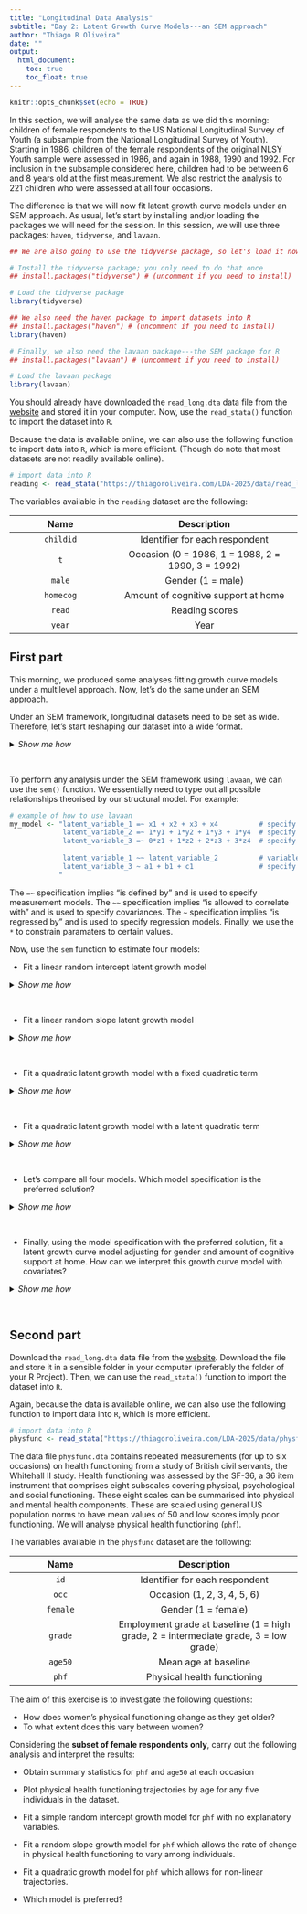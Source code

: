 ```yaml
---
title: "Longitudinal Data Analysis"
subtitle: "Day 2: Latent Growth Curve Models---an SEM approach"
author: "Thiago R Oliveira"
date: ""
output: 
  html_document:
    toc: true
    toc_float: true
---
```


```r
knitr::opts_chunk$set(echo = TRUE)
```

In this section, we will analyse the same data as we did this morning: children of female respondents to the US National Longitudinal Survey of Youth (a subsample from the National Longitudinal Survey of Youth). Starting in 1986, children of the female respondents of the original NLSY Youth sample were assessed in 1986, and again in 1988, 1990 and 1992. For inclusion in the subsample considered here, children had to be between 6 and 8 years old at the first measurement. We also restrict the analysis to 221 children who were assessed at all four occasions.

The difference is that we will now fit latent growth curve models under an SEM approach. As usual, let's start by installing and/or loading the packages we will need for the session. In this session, we will use three packages: `haven`, `tidyverse`, and `lavaan`.

```r
## We are also going to use the tidyverse package, so let's load it now

# Install the tidyverse package; you only need to do that once
## install.packages("tidyverse") # (uncomment if you need to install)

# Load the tidyverse package
library(tidyverse)

## We also need the haven package to import datasets into R
## install.packages("haven") # (uncomment if you need to install)
library(haven)

# Finally, we also need the lavaan package---the SEM package for R
## install.packages("lavaan") # (uncomment if you need to install)

# Load the lavaan package
library(lavaan)
```

You should already have downloaded the `read_long.dta` data file from the [website](https://thiagoroliveira.com/LDA-2025) and stored it in your computer. Now, use the `read_stata()` function to import the dataset into `R`.

Because the data is available online, we can also use the following function to import data into `R`, which is more efficient. (Though do note that most datasets are not readily available online).

```r
# import data into R
reading <- read_stata("https://thiagoroliveira.com/LDA-2025/data/read_long.dta")
```

The variables available in the `reading` dataset are the following:

-------------------------------------------------------------------------------------------
 Name                             Description
-------------------------------- ----------------------------------------------------------
`childid`                         Identifier for each respondent
 
`t`                               Occasion (0 = 1986, 1 = 1988, 2 = 1990, 3 = 1992)
  
`male`                            Gender (1 = male)

`homecog`                         Amount of cognitive support at home

`read`                            Reading scores

`year`                            Year 
-------------------------------------------------------------------------------------------

## First part

This morning, we produced some analyses fitting growth curve models under a multilevel approach. Now, let's do the same under an SEM approach.

Under an SEM framework, longitudinal datasets need to be set as wide. Therefore, let's start reshaping our dataset into a wide format.

<details>
<summary>*Show me how*</summary>

```r
# reshaping the dataset into a wider format
reading_wide <- 
  reading %>%
  pivot_wider(
    id_cols = c(childid, male, homecog),             # variables that do NOT vary with time
    names_from = t,                         # time variable
    values_from = c(read, year),   # time-varying variables
    names_sep = "_t"                        # e.g., read_t0, read_t1, etc.
  )

# double check it worked
head(reading_wide)
```

</details>

<br>

To perform any analysis under the SEM framework using `lavaan`, we can use the `sem()` function. We essentially need to type out all possible relationships theorised by our structural model. For example:

```r
# example of how to use lavaan
my_model <- "latent_variable_1 =~ x1 + x2 + x3 + x4          # specify freely estimated measurement model
             latent_variable_2 =~ 1*y1 + 1*y2 + 1*y3 + 1*y4  # specify measurement model with loadings constrained to 1
             latent_variable_3 =~ 0*z1 + 1*z2 + 2*z3 + 3*z4  # specify measurement model with loadings constrained to 0, 1, 2, 3
             
             latent_variable_1 ~~ latent_variable_2          # variables are allowed to correlate
             latent_variable_3 ~ a1 + b1 + c1                # specify a regression model
            "
```

The `=~` specification implies "is defined by" and is used to specify measurement models. The `~~` specification implies "is allowed to correlate with" and is used to specify covariances. The `~` specification implies "is regressed by" and is used to specify regression models. Finally, we use the `*` to constrain paramaters to certain values.

Now, use the `sem` function to estimate four models:

* Fit a linear random intercept latent growth model

<details>
<summary>*Show me how*</summary>

```r
# specify the LGCM
lgcm_ri <- '
  # Latent intercept factor
  intercept =~ 1*read_t0 + 1*read_t1 + 1*read_t2 + 1*read_t3
'

# estimate the LGCM
fit_lgcm_ri <- sem(lgcm_ri, data = reading_wide, missing = "fiml")

# check results
summary(fit_lgcm_ri, fit.measures = TRUE, standardized = TRUE)
```
</details>

<br>

* Fit a linear random slope latent growth model

<details>
<summary>*Show me how*</summary>

```r
# specify the LGCM
lgcm_slope <- '
  # Latent intercept factor
  intercept =~ 1*read_t0 + 1*read_t1 + 1*read_t2 + 1*read_t3
  
  # Latent slope factor
  slope =~ 0*read_t0 + 1*read_t1 + 2*read_t2 + 3*read_t3
  
  # Latent variables allowed to covary
  intercept ~~ slope
'

# estimate the LGCM
fit_lgcm_slope <- sem(lgcm_slope, data = reading_wide, missing = "fiml")

# check results
summary(fit_lgcm_slope, fit.measures = TRUE, standardized = TRUE)
```
</details>

<br>

* Fit a quadratic latent growth model with a fixed quadratic term

<details>
<summary>*Show me how*</summary>

```r
# specify the LGCM
lgcm_quadratic <- '
  # Latent intercept factor
  intercept =~ 1*read_t0 + 1*read_t1 + 1*read_t2 + 1*read_t3
  
  # Latent slope factor
  slope =~ 0*read_t0 + 1*read_t1 + 2*read_t2 + 3*read_t3
  
  # Latent quadratic factor
  quadratic =~ 0*read_t0 + 1*read_t1 + 4*read_t2 + 9*read_t3
  
  # Fix variance of quad to zero (fixed effect only)
  quadratic ~~ 0*quadratic
  
  # Latent variables allowed to covary
  intercept ~~ slope
'

# estimate the LGCM
fit_lgcm_quadratic <- sem(lgcm_quadratic, data = reading_wide, missing = "fiml")

# check results
summary(fit_lgcm_quadratic, fit.measures = TRUE, standardized = TRUE)
```
</details>

<br>

* Fit a quadratic latent growth model with a latent quadratic term

<details>
<summary>*Show me how*</summary>

```r
# specify the LGCM
lgcm_quadratic_latent <- '
  # Latent intercept factor
  intercept =~ 1*read_t0 + 1*read_t1 + 1*read_t2 + 1*read_t3
  
  # Latent slope factor
  slope =~ 0*read_t0 + 1*read_t1 + 2*read_t2 + 3*read_t3
  
  # Latent quadratic factor
  quadratic =~ 0*read_t0 + 1*read_t1 + 4*read_t2 + 9*read_t3
  
  # Latent variables allowed to covary
  intercept ~~ slope
  intercept ~~ quadratic
  slope ~~ quadratic
'

# estimate the LGCM
fit_lgcm_quadratic_latent <- sem(lgcm_quadratic_latent, data = reading_wide, missing = "fiml")

# check results
summary(fit_lgcm_quadratic_latent, fit.measures = TRUE, standardized = TRUE)
```
</details>

<br>

* Let's compare all four models. Which model specification is the preferred solution?

<details>
<summary>*Show me how*</summary>

```r
# check fit measures of each of the four models
fitMeasures(fit_lgcm_ri, c("aic", "bic", "rmsea", "cfi", "tli"))
fitMeasures(fit_lgcm_slope, c("aic", "bic", "rmsea", "cfi", "tli"))
fitMeasures(fit_lgcm_quadratic, c("aic", "bic", "rmsea", "cfi", "tli"))
fitMeasures(fit_lgcm_quadratic_latent, c("aic", "bic", "rmsea", "cfi", "tli"))

```

The quadratic latent growth model with a fixed coefficient for age squared is the preferred solution.
</details>

<br>

* Finally, using the model specification with the preferred solution, fit a latent growth curve model adjusting for gender and amount of cognitive support at home. How can we interpret this growth curve model with covariates?

<details>
<summary>*Show me how*</summary>

```r
# specify the LGCM
lgcm_quadratic_covariates <- '
  # Latent intercept factor
  intercept =~ 1*read_t0 + 1*read_t1 + 1*read_t2 + 1*read_t3
  
  # Latent slope factor
  slope =~ 0*read_t0 + 1*read_t1 + 2*read_t2 + 3*read_t3
  
  # Latent quadratic factor
  quadratic =~ 0*read_t0 + 1*read_t1 + 4*read_t2 + 9*read_t3
  
  # Fix variance of quad to zero (fixed effect only)
  quadratic ~~ 0*quadratic
  
  # Latent variables allowed to covary
  intercept ~~ slope
  
  # Regress growth factors on time-invariant covariates
  intercept ~ male + homecog
  slope     ~ male + homecog
  
  # If we had, this is how we would regress observed outcomes on time-varying covariates
  # read_t0 ~ x_t0
  # read_t1 ~ x_t1
  # read_t2 ~ x_t2
  # read_t3 ~ x_t3
'

# estimate the LGCM
fit_lgcm_quadratic_covariates <- sem(lgcm_quadratic_covariates, data = reading_wide, missing = "fiml")

# check results
summary(fit_lgcm_quadratic_covariates, fit.measures = TRUE, standardized = TRUE)
```
</details>

<br>

## Second part

Download the `read_long.dta` data file from the [website](https://thiagoroliveira.com/LDA-2025). Download the file and store it in a sensible folder in your computer (preferably the folder of your R Project). Then, we can use the `read_stata()` function to import the dataset into `R`.

Again, because the data is available online, we can also use the following function to import data into `R`, which is more efficient.

```r
# import data into R
physfunc <- read_stata("https://thiagoroliveira.com/LDA-2025/data/physfunc.dta")
```

The data file `physfunc.dta` contains repeated measurements (for up to six occasions) on health functioning from a study of British civil servants, the Whitehall II study. Health functioning was assessed by the SF-36, a 36 item instrument that comprises eight subscales covering physical, psychological and social functioning. These eight scales can be summarised into physical and mental health components. These are scaled using general US population norms to have mean values of 50 and low scores imply poor functioning. We will analyse physical health functioning (`phf`).

The variables available in the `physfunc` dataset are the following:

-------------------------------------------------------------------------------------------
 Name                             Description
-------------------------------- ----------------------------------------------------------
`id`                              Identifier for each respondent
 
`occ`                             Occasion (1, 2, 3, 4, 5, 6)
  
`female`                          Gender (1 = female)

`grade`                           Employment grade at baseline (1 = high grade, 2 = intermediate grade, 3 = low grade)

`age50`                           Mean age at baseline

`phf`                             Physical health functioning 
-------------------------------------------------------------------------------------------

The aim of this exercise is to investigate the following questions:

* How does women’s physical functioning change as they get older?
* To what extent does this vary between women?

Considering the **subset of female respondents only**, carry out the following analysis and interpret the results:

- Obtain summary statistics for `phf` and `age50` at each occasion

- Plot physical health functioning trajectories by age for any five individuals in the dataset.

- Fit a simple random intercept growth model for `phf` with no explanatory variables.

- Fit a random slope growth model for `phf` which allows the rate of change in physical health functioning to vary among individuals.

- Fit a quadratic growth model for `phf` which allows for non-linear trajectories.

- Which model is preferred?

